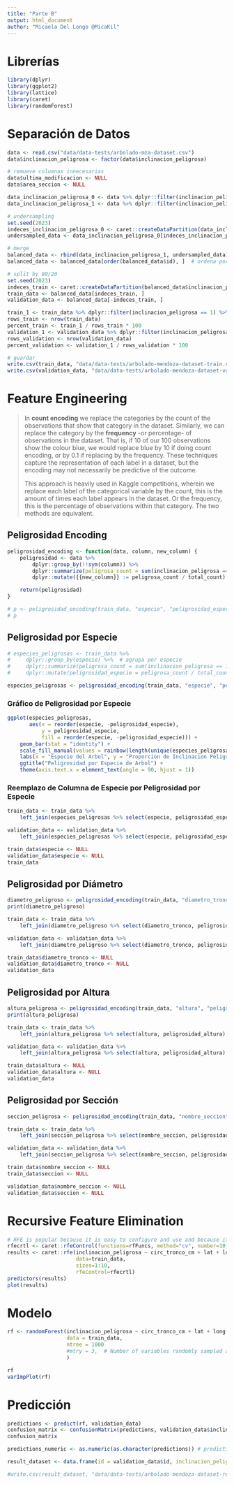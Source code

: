 ```yaml
---
title: "Parte B"
output: html_document
author: "Micaela Del Longo @MicaKil"
---
```


# Librerías

```r
library(dplyr)
library(ggplot2)
library(lattice)
library(caret)
library(randomForest)
```

# Separación de Datos

```r
data <- read.csv("data/data-tests/arbolado-mza-dataset.csv")
data$inclinacion_peligrosa <- factor(data$inclinacion_peligrosa)

# remueve columnas innecesarias
data$ultima_modificacion <- NULL
data$area_seccion <- NULL

data_inclinacion_peligrosa_0 <- data %>% dplyr::filter(inclinacion_peligrosa == 0)
data_inclinacion_peligrosa_1 <- data %>% dplyr::filter(inclinacion_peligrosa == 1)

# undersampling
set.seed(2023)
indeces_inclinacion_peligrosa_0 <- caret::createDataPartition(data_inclinacion_peligrosa_0$inclinacion_peligrosa, p = 0.125, list = FALSE)
undersampled_data <- data_inclinacion_peligrosa_0[indeces_inclinacion_peligrosa_0, ]

# merge
balanced_data <- rbind(data_inclinacion_peligrosa_1, undersampled_data)  # bind rows
balanced_data <- balanced_data[order(balanced_data$id), ]  # ordena por id

# split by 80/20
set.seed(2023)
indeces_train <- caret::createDataPartition(balanced_data$inclinacion_peligrosa, p = 0.8, list = FALSE)
train_data <- balanced_data[indeces_train, ]
validation_data <- balanced_data[-indeces_train, ]

train_1 <- train_data %>% dplyr::filter(inclinacion_peligrosa == 1) %>% nrow()
rows_train <- nrow(train_data)
percent_train <- train_1 / rows_train * 100
validation_1 <- validation_data %>% dplyr::filter(inclinacion_peligrosa == 1) %>% nrow()
rows_validation <- nrow(validation_data)
percent_validation <- validation_1 / rows_validation * 100

# guardar
write.csv(train_data, "data/data-tests/arbolado-mendoza-dataset-train.csv", row.names = FALSE)
write.csv(validation_data, "data/data-tests/arbolado-mendoza-dataset-validation.csv", row.names = FALSE)
```

# Feature Engineering

> In **count encoding** we replace the categories by the count of the observations that show that category in the dataset.
> Similarly, we can replace the category by the **frequency** -or percentage- of observations in the dataset. That is, if
> 10 of our 100 observations show the colour blue, we would replace blue by 10 if doing count encoding, or by 0.1 if
> replacing by the frequency. These techniques capture the representation of each label in a dataset, but the encoding
> may not necessarily be predictive of the outcome.
>
> This approach is heavily used in Kaggle competitions, wherein we replace each label of the categorical variable by
> the count, this is the amount of times each label appears in the dataset. Or the frequency, this is the percentage
> of observations within that category. The two methods are equivalent.

## Peligrosidad Encoding

```r
peligrosidad_encoding <- function(data, column, new_column) {
    peligrosidad <- data %>%
        dplyr::group_by(!!sym(column)) %>%
        dplyr::summarize(peligrosa_count = sum(inclinacion_peligrosa == 1), total_count = n()) %>%
        dplyr::mutate({{new_column}} := peligrosa_count / total_count)

    return(peligrosidad)
}

# p <- peligrosidad_encoding(train_data, "especie", "peligrosidad_especie")
# p
```

## Peligrosidad por Especie

```r
# especies_peligrosas <- train_data %>%
#     dplyr::group_by(especie) %>%  # agrupa por especie
#     dplyr::summarize(peligrosa_count = sum(inclinacion_peligrosa == 1), total_count = n()) %>%
#     dplyr::mutate(peligrosidad_especie = peligrosa_count / total_count)

especies_peligrosas <- peligrosidad_encoding(train_data, "especie", "peligrosidad_especie")
```

### Gráfico de Peligrosidad por Especie

```r
ggplot(especies_peligrosas,
       aes(x = reorder(especie, -peligrosidad_especie),
           y = peligrosidad_especie,
           fill = reorder(especie, -peligrosidad_especie))) +
    geom_bar(stat = "identity") +
    scale_fill_manual(values = rainbow(length(unique(especies_peligrosas$especie)))) +
    labs(x = "Especie del Arbol", y = "Proporcion de Inclinacion Peligrosa") +
    ggtitle("Peligrosidad por Especie de Arbol") +
    theme(axis.text.x = element_text(angle = 90, hjust = 1))
```

### Reemplazo de Columna de Especie por Peligrosidad por Especie

```r
train_data <- train_data %>%
    left_join(especies_peligrosas %>% select(especie, peligrosidad_especie), by = "especie")

validation_data <- validation_data %>%
    left_join(especies_peligrosas %>% select(especie, peligrosidad_especie), by = "especie")

train_data$especie <- NULL
validation_data$especie <- NULL
train_data
```

## Peligrosidad por Diámetro

```r
diametro_peligroso <- peligrosidad_encoding(train_data, "diametro_tronco", "peligrosidad_diametro")
print(diametro_peligroso)
```

```r
train_data <- train_data %>%
    left_join(diametro_peligroso %>% select(diametro_tronco, peligrosidad_diametro), by = "diametro_tronco")

validation_data <- validation_data %>%
    left_join(diametro_peligroso %>% select(diametro_tronco, peligrosidad_diametro), by = "diametro_tronco")

train_data$diametro_tronco <- NULL
validation_data$diametro_tronco <- NULL
validation_data
```

## Peligrosidad por Altura

```r
altura_peligrosa <- peligrosidad_encoding(train_data, "altura", "peligrosidad_altura")
print(altura_peligrosa)
```

```r
train_data <- train_data %>%
	left_join(altura_peligrosa %>% select(altura, peligrosidad_altura), by = "altura")

validation_data <- validation_data %>%
	left_join(altura_peligrosa %>% select(altura, peligrosidad_altura), by = "altura")

train_data$altura <- NULL
validation_data$altura <- NULL
validation_data
```

## Peligrosidad por Sección

```r
seccion_peligrosa <- peligrosidad_encoding(train_data, "nombre_seccion", "peligrosidad_seccion")

train_data <- train_data %>%
	left_join(seccion_peligrosa %>% select(nombre_seccion, peligrosidad_seccion), by = "nombre_seccion")

validation_data <- validation_data %>%
	left_join(seccion_peligrosa %>% select(nombre_seccion, peligrosidad_seccion), by = "nombre_seccion")

train_data$nombre_seccion <- NULL
train_data$seccion <- NULL

validation_data$nombre_seccion <- NULL
validation_data$seccion <- NULL
```

# Recursive Feature Elimination

```r
# RFE is popular because it is easy to configure and use and because it is effective at selecting those features (columns) in a training dataset that are more or most relevant in predicting the target variable.
rfecrtl <- caret::rfeControl(functions=rfFuncs, method="cv", number=10, verbose=TRUE, allowParallel=TRUE)
results <- caret::rfe(inclinacion_peligrosa ~ circ_tronco_cm + lat + long + seccion + especie + peligrosidad_especie + peligrosidad_diametro,
                      data=train_data,
                      sizes=1:10,
                      rfeControl=rfecrtl)
predictors(results)
plot(results)
```

# Modelo

```r
rf <- randomForest(inclinacion_peligrosa ~ circ_tronco_cm + lat + long + peligrosidad_especie + peligrosidad_diametro + peligrosidad_altura + peligrosidad_seccion,
                   data = train_data,
                   ntree = 1000
				   #mtry = 3,  # Number of variables randomly sampled at each split. Default values: for classification sqrt(p) and regression p/3
                   )
```

```r
rf
varImpPlot(rf)
```

# Predicción

```r
predictions <- predict(rf, validation_data)
confusion_matrix <- confusionMatrix(predictions, validation_data$inclinacion_peligrosa)
confusion_matrix
```

```r
predictions_numeric <- as.numeric(as.character(predictions)) # predictions es un factor, hay que pasarlo a numeric

result_dataset <- data.frame(id = validation_data$id, inclinacion_peligrosa = predictions_numeric)
```

```r
#write.csv(result_dataset, "data/data-tests/arbolado-mendoza-dataset-result.csv", row.names = FALSE)
```
